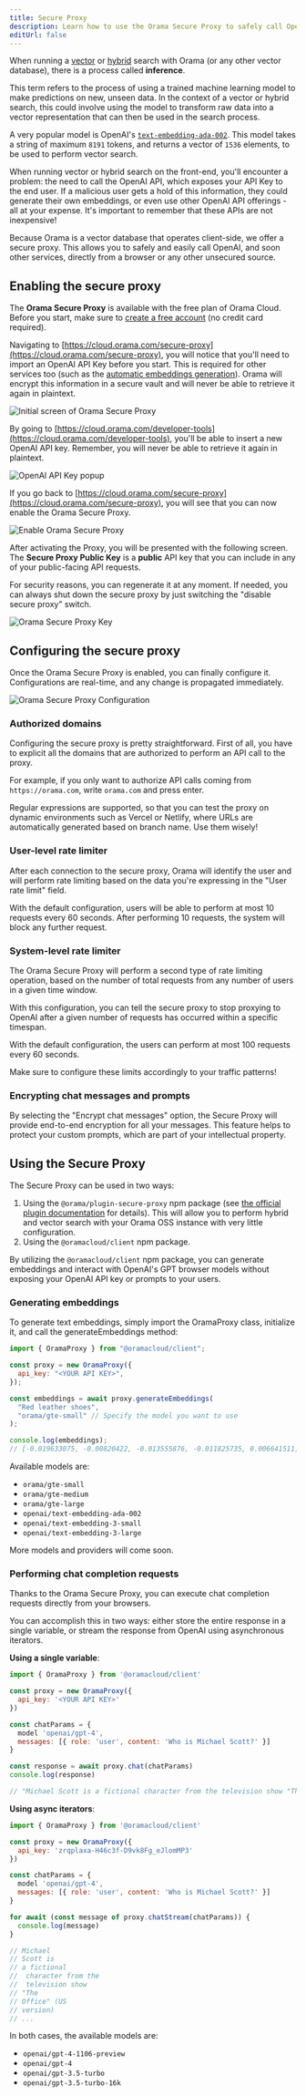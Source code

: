 ```yaml
---
title: Secure Proxy
description: Learn how to use the Orama Secure Proxy to safely call OpenAI APIs and other services directly from your browser or any other unsecured source.
editUrl: false
---
```


When running a [vector](/open-source/usage/search/vector-search.html) or [hybrid](/open-source/usage/search/hybrid-search.html) search with Orama (or any other vector database), there is a process called **inference**.

This term refers to the process of using a trained machine learning model to make predictions on new, unseen data. In the context of a vector or hybrid search, this could involve using the model to transform raw data into a vector representation that can then be used in the search process.

A very popular model is OpenAI's [`text-embedding-ada-002`](https://platform.openai.com/docs/guides/embeddings/what-are-embeddings). This model takes a string of maximum `8191` tokens, and returns a vector of `1536` elements, to be used to perform vector search.

When running vector or hybrid search on the front-end, you'll encounter a problem: the need to call the OpenAI API, which exposes your API Key to the end user. If a malicious user gets a hold of this information, they could generate their own embeddings, or even use other OpenAI API offerings - all at your expense. It's important to remember that these APIs are not inexpensive!

Because Orama is a vector database that operates client-side, we offer a secure proxy. This allows you to safely and easily call OpenAI, and soon other services, directly from a browser or any other unsecured source.

## Enabling the secure proxy

The **Orama Secure Proxy** is available with the free plan of Orama Cloud. Before you start, make sure to [create a free account](https://cloud.orama.com) (no credit card required).

Navigating to [https://cloud.orama.com/secure-proxy](https://cloud.orama.com/secure-proxy), you will notice that you'll need to import an OpenAI API Key before you start. This is required for other services too (such as the [automatic embeddings generation](/cloud/orama-ai/automatic-embeddings-generation.html)). Orama will encrypt this information in a secure vault and will never be able to retrieve it again in plaintext.

<img
  src='/plugins/secure-proxy/initial-screen.png'
  alt='Initial screen of Orama Secure Proxy'
/>

By going to [https://cloud.orama.com/developer-tools](https://cloud.orama.com/developer-tools), you'll be able to insert a new OpenAI API key. Remember, you will never be able to retrieve it again in plaintext.

<img
  src='/plugins/secure-proxy/openai-key-popup.png'
  alt='OpenAI API Key popup'
/>

If you go back to [https://cloud.orama.com/secure-proxy](https://cloud.orama.com/secure-proxy), you will see that you can now enable the Orama Secure Proxy.

<img
  src='/plugins/secure-proxy/activate.png'
  alt='Enable Orama Secure Proxy'
/>

After activating the Proxy, you will be presented with the following screen. The **Secure Proxy Public Key** is a **public** API key that you can include in any of your public-facing API requests.

For security reasons, you can regenerate it at any moment. If needed, you can always shut down the secure proxy by just switching the "disable secure proxy" switch.

<img
  src='/plugins/secure-proxy/proxy-key.png'
  alt='Orama Secure Proxy Key'
/>

## Configuring the secure proxy

Once the Orama Secure Proxy is enabled, you can finally configure it. Configurations are real-time, and any change is propagated immediately.

<img
  src='/plugins/secure-proxy/configuration.png'
  alt='Orama Secure Proxy Configuration'
/>

### Authorized domains

Configuring the secure proxy is pretty straightforward. First of all, you have to explicit all the domains that are authorized to perform an API call to the proxy.

For example, if you only want to authorize API calls coming from `https://orama.com`, write `orama.com` and press enter.

Regular expressions are supported, so that you can test the proxy on dynamic environments such as Vercel or Netlify, where URLs are automatically generated based on branch name. Use them wisely!

### User-level rate limiter

After each connection to the secure proxy, Orama will identify the user and will perform rate limiting based on the data you're expressing in the "User rate limit" field.

With the default configuration, users will be able to perform at most 10 requests every 60 seconds. After performing 10 requests, the system will block any further request.

### System-level rate limiter

The Orama Secure Proxy will perform a second type of rate limiting operation, based on the number of total requests from any number of users in a given time window.

With this configuration, you can tell the secure proxy to stop proxying to OpenAI after a given number of requests has occurred within a specific timespan.

With the default configuration, the users can perform at most 100 requests every 60 seconds.

Make sure to configure these limits accordingly to your traffic patterns!

### Encrypting chat messages and prompts

By selecting the "Encrypt chat messages" option, the Secure Proxy will provide end-to-end encryption for all your messages. This feature helps to protect your custom prompts, which are part of your intellectual property.

## Using the Secure Proxy

The Secure Proxy can be used in two ways:

1. Using the `@orama/plugin-secure-proxy` npm package (see [the official plugin documentation](/open-source/plugins/plugin-secure-proxy.html) for details). This will allow you to perform hybrid and vector search with your Orama OSS instance with very little configuration.
2. Using the `@oramacloud/client` npm package.

By utilizing the `@oramacloud/client` npm package, you can generate embeddings and interact with OpenAI's GPT browser models without exposing your OpenAI API key or prompts to your users.

### Generating embeddings

To generate text embeddings, simply import the OramaProxy class, initialize it, and call the generateEmbeddings method:

```js
import { OramaProxy } from "@oramacloud/client";

const proxy = new OramaProxy({
  api_key: "<YOUR API KEY>",
});

const embeddings = await proxy.generateEmbeddings(
  "Red leather shoes",
  "orama/gte-small" // Specify the model you want to use
);

console.log(embeddings);
// [-0.019633075, -0.00820422, -0.013555876, -0.011825735, 0.006641511, -0.012948156, ...]
```

Available models are:

- `orama/gte-small`
- `orama/gte-medium`
- `orama/gte-large`
- `openai/text-embedding-ada-002`
- `openai/text-embedding-3-small`
- `openai/text-embedding-3-large`

More models and providers will come soon.

### Performing chat completion requests

Thanks to the Orama Secure Proxy, you can execute chat completion requests directly from your browsers.

You can accomplish this in two ways: either store the entire response in a single variable, or stream the response from OpenAI using asynchronous iterators.

**Using a single variable**:

```js
import { OramaProxy } from '@oramacloud/client'

const proxy = new OramaProxy({
  api_key: '<YOUR API KEY>'
})

const chatParams = {
  model 'openai/gpt-4',
  messages: [{ role: 'user', content: 'Who is Michael Scott?' }]
}

const response = await proxy.chat(chatParams)
console.log(response)

// "Michael Scott is a fictional character from the television show "The Office" (US version) ..."
```

**Using async iterators**:

```js
import { OramaProxy } from '@oramacloud/client'

const proxy = new OramaProxy({
  api_key: 'zrqplaxa-H46c3f-D9vk8Fg_eJlomMP3'
})

const chatParams = {
  model 'openai/gpt-4',
  messages: [{ role: 'user', content: 'Who is Michael Scott?' }]
}

for await (const message of proxy.chatStream(chatParams)) {
  console.log(message)
}

// Michael
// Scott is
// a fictional
//  character from the
//  television show
// "The
// Office" (US
// version)
// ...
```

In both cases, the available models are:

- `openai/gpt-4-1106-preview`
- `openai/gpt-4`
- `openai/gpt-3.5-turbo`
- `openai/gpt-3.5-turbo-16k`

